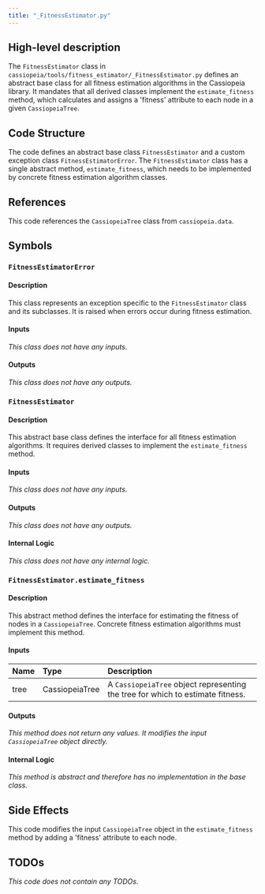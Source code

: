 ```yaml
---
title: "_FitnessEstimator.py"
---
```


## High-level description
The `FitnessEstimator` class in `cassiopeia/tools/fitness_estimator/_FitnessEstimator.py` defines an abstract base class for all fitness estimation algorithms in the Cassiopeia library. It mandates that all derived classes implement the `estimate_fitness` method, which calculates and assigns a 'fitness' attribute to each node in a given `CassiopeiaTree`.

## Code Structure
The code defines an abstract base class `FitnessEstimator` and a custom exception class `FitnessEstimatorError`. The `FitnessEstimator` class has a single abstract method, `estimate_fitness`, which needs to be implemented by concrete fitness estimation algorithm classes.

## References
This code references the `CassiopeiaTree` class from `cassiopeia.data`.

## Symbols
### `FitnessEstimatorError`
#### Description
This class represents an exception specific to the `FitnessEstimator` class and its subclasses. It is raised when errors occur during fitness estimation.

#### Inputs
_This class does not have any inputs._

#### Outputs
_This class does not have any outputs._

### `FitnessEstimator`
#### Description
This abstract base class defines the interface for all fitness estimation algorithms. It requires derived classes to implement the `estimate_fitness` method.

#### Inputs
_This class does not have any inputs._

#### Outputs
_This class does not have any outputs._

#### Internal Logic
_This class does not have any internal logic._

### `FitnessEstimator.estimate_fitness`
#### Description
This abstract method defines the interface for estimating the fitness of nodes in a `CassiopeiaTree`. Concrete fitness estimation algorithms must implement this method.

#### Inputs
| Name | Type | Description |
|:-----|:-----|:------------|
| tree | CassiopeiaTree | A `CassiopeiaTree` object representing the tree for which to estimate fitness. |

#### Outputs
_This method does not return any values. It modifies the input `CassiopeiaTree` object directly._

#### Internal Logic
_This method is abstract and therefore has no implementation in the base class._

## Side Effects
This code modifies the input `CassiopeiaTree` object in the `estimate_fitness` method by adding a 'fitness' attribute to each node.

## TODOs
_This code does not contain any TODOs._
